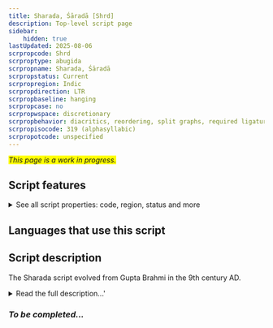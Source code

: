 ```yaml
---
title: Sharada, Śāradā [Shrd]
description: Top-level script page
sidebar:
    hidden: true
lastUpdated: 2025-08-06
scrpropcode: Shrd
scrproptype: abugida
scrpropname: Sharada, Śāradā
scrpropstatus: Current
scrpropregion: Indic
scrpropdirection: LTR
scrpropbaseline: hanging
scrpropcase: no
scrpropwspace: discretionary
scrpropbehavior: diacritics, reordering, split graphs, required ligatures
scrpropisocode: 319 (alphasyllabic)
scrpropotcode: unspecified
---
```


<span style='background-color:yellow'>_This page is a work in progress._</span>


## Script features

<details>
<summary> See all script properties: code, region, status and more</summary>
<ScriptInfo />
</details>

## Languages that use this script

<WsList script='Shrd' wsMax='5' />

## Script description

The Sharada script evolved from Gupta Brahmi in the 9th century AD.

<details><summary>Read the full description...'</summary>_Not yet available._</details>

### _To be completed..._

